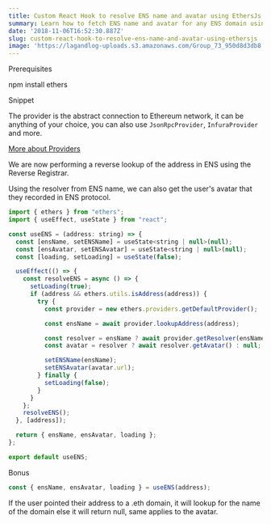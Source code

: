 ```yaml
---
title: Custom React Hook to resolve ENS name and avatar using EthersJs
summary: Learn how to fetch ENS name and avatar for any ENS domain using EthersJs.
date: '2018-11-06T16:52:30.887Z'
slug: custom-react-hook-to-resolve-ens-name-and-avatar-using-ethersjs
image: 'https://lagandlog-uploads.s3.amazonaws.com/Group_73_950d8d3db8.png'
---
```


<Heading>Prerequisites</Heading>

<TerminalBlock>

npm install ethers

</TerminalBlock>

<Heading>Snippet</Heading>

<CodeSteps>

<CodeStep title="Initialize web3 provider">

The provider is the abstract connection to Ethereum network, it can be anything of your choice, you can also use `JsonRpcProvider`, `InfuraProvider` and more.

[More about Providers](https://docs.ethers.io/v5/api/providers/)

</CodeStep>

<CodeStep title="Lookup with address">

We are now performing a reverse lookup of the address in ENS using the Reverse Registrar.

</CodeStep>

<CodeStep title="ENS Avatar">

Using the resolver from ENS name, we can also get the user's avatar that they recorded in ENS protocol.

</CodeStep>

```js [[1, 14, "const provider = new ethers.providers.getDefaultProvider();"], [2, 16, "ensName"], [3, 19, "avatar"]]
import { ethers } from "ethers";
import { useEffect, useState } from "react";

const useENS = (address: string) => {
  const [ensName, setENSName] = useState<string | null>(null);
  const [ensAvatar, setENSAvatar] = useState<string | null>(null);
  const [loading, setLoading] = useState(false);

  useEffect(() => {
    const resolveENS = async () => {
      setLoading(true);
      if (address && ethers.utils.isAddress(address)) {
        try {
          const provider = new ethers.providers.getDefaultProvider();

          const ensName = await provider.lookupAddress(address);

          const resolver = ensName ? await provider.getResolver(ensName) : null;
          const avatar = resolver ? await resolver.getAvatar() : null;

          setENSName(ensName);
          setENSAvatar(avatar.url);
        } finally {
          setLoading(false);
        }
      }
    };
    resolveENS();
  }, [address]);

  return { ensName, ensAvatar, loading };
};

export default useENS;
```

</CodeSteps>

<Heading>Bonus</Heading>

<Callout>

```jsx
const { ensName, ensAvatar, loading } = useENS(address);
```
If the user pointed their address to a .eth domain, it will lookup for the name of the domain else it will return null, same applies to the avatar.

</Callout>
